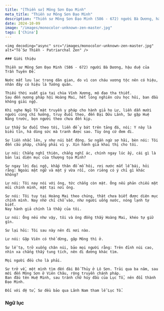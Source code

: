 ```yaml
---
title: "[Thiền sư] Mông Sơn Đạo Minh"
meta_title: "Thiền sư Mông Sơn Đạo Minh"
description: "Thiền sư Mông Sơn Đạo Minh (586 - 672) người Bà Dương, hậu duệ của Trần Tuyên Đế"
date: 2024-10-09
image: "/images/monocolor-unknown-zen-master.jpg"
tags: ['China']
---
```


<div className="grid xl:grid-cols-8 lg:grid-cols-8 md:grid-cols-2 sm:grid-cols-2 xs:grid-cols-1 gap-8 bg-body dark:bg-darkmode-body">

  <div className="lg:col-span-3 md:col-span-1">

    <img decoding="async" src="/images/monocolor-unknown-zen-master.jpg" alt="Tổ Sư Thiền - Patriarchal Zen" />

    ### Giới thiệu

    Thiền sư Mông Sơn Đạo Minh (586 - 672) người Bà Dương, hậu duệ của Trần Tuyên Đế.

    Nước mất lưu lạc trong dân gian, do vì con cháu vương tộc nên có hiệu, nhân đây có hiệu là Tướng quân.

    Thiếu thời xuất gia tại chùa Vĩnh Xương, mộ đạo tha thiết.
    Sau đến nương pháp hội Hoàng Mai, hết lòng nghiên cứu học hỏi, ban đầu không giải ngộ.

    Khi nghe Ngũ Tổ mật truyền y pháp cho hành giả họ Lư, liền dẫn mười người cùng chí hướng, truy đuổi theo, đến Đại Dữu Lãnh, Sư gặp Huệ Năng trước, bọn người theo chưa đến kịp.

    Lư thấy Sư đuổi theo tới, liền để y bát trên tảng đá, nói: Y này là biểu tín, há dùng sức mà tranh được sao. Tùy ông cứ đem đi.

    Sư liền nhấc lên, y như núi bất động. Sư ngần ngừ sợ hãi, bèn nói: Tôi đến cầu pháp, chẳng phải vì y. Xin hành giả khai thị cho tôi.

    Lư nói: Chẳng nghĩ thiện, chẳng nghĩ ác, chính ngay lúc ấy, cái gì là bản lai diện mục của thượng tọa Minh?

    Sư ngay lời đại ngộ, khắp thân đổ mồ hôi, rơi nước mắt lễ bái, hỏi rằng: Ngoài mật ngữ và mật ý vừa rồi, còn riêng có ý chỉ gì khác không?

    Lư nói: Tôi nay nói với ông, tức chẳng còn mật. Ông nếu phản chiếu mặt mũi chính mình, mật tại nơi ông.

    Sư nói: Tôi tuy tại Hoàng Mai theo chúng, thật chưa biết được diện mục chính mình. Nay nhờ chỉ chỗ vào, như người uống nước, nóng lạnh tự biết.
    Nay hành giả chính là thầy của tôi.

    Lư nói: Ông nếu như vậy, tôi và ông đồng thầy Hoàng Mai, khéo tự giữ gìn.

    Sư lại hỏi: Tôi sau này nên đi nơi nào.

    Lư nói: Gặp Viên có thể dừng, gặp Mông thì ở.

    Sư lễ tạ, trở xuống chân núi, bảo mọi người rằng: Trên đỉnh núi cao, nhìn xa chẳng thấy tung tích, nên đi đường khác tìm.

    Mọi người đều cho là phải.

    Sư trở về, một mình tìm đến đài Bố Thủy ở Lô Sơn. Trải qua ba năm, sau mới đến Mông Sơn ở Viên Châu, rộng truyền chánh pháp.
    Ban đầu tên Huệ Minh, sau tránh chữ húy đầu của Lục Tổ, nên đổi thành Đạo Minh.

    Đối với đệ tử, Sư đều bảo qua Lãnh Nam tham lễ Lục Tổ.

  </div>

<div className="lg:col-span-5 md:col-span-1">

  ### Ngữ lục




  </div>


</div>
